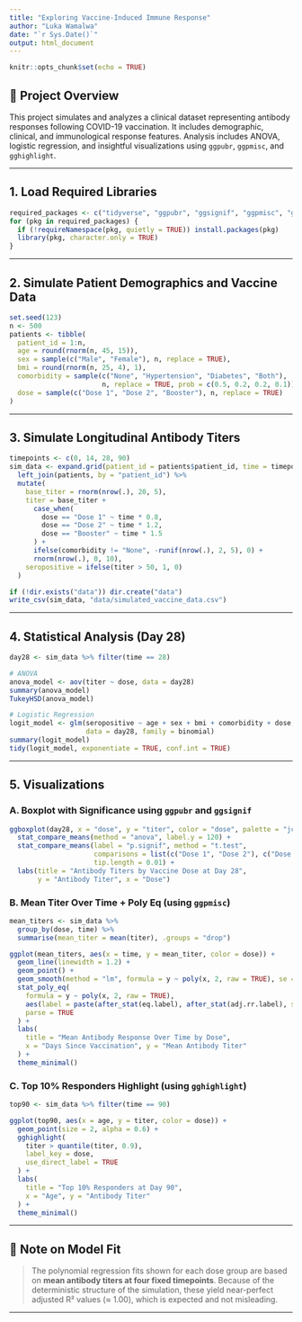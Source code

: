 ---
title: "Exploring Vaccine-Induced Immune Response"
author: "Luka Wamalwa"
date: "`r Sys.Date()`"
output: html_document
---

```{r setup, include=FALSE}
knitr::opts_chunk$set(echo = TRUE)
``` 

## 🧪 Project Overview
This project simulates and analyzes a clinical dataset representing antibody responses following COVID-19 vaccination. It includes demographic, clinical, and immunological response features. Analysis includes ANOVA, logistic regression, and insightful visualizations using `ggpubr`, `ggpmisc`, and `gghighlight`.

---

## 1. Load Required Libraries
```{r}
required_packages <- c("tidyverse", "ggpubr", "ggsignif", "ggpmisc", "gghighlight", "broom", "readr")
for (pkg in required_packages) {
  if (!requireNamespace(pkg, quietly = TRUE)) install.packages(pkg)
  library(pkg, character.only = TRUE)
}
```

---

## 2. Simulate Patient Demographics and Vaccine Data
```{r}
set.seed(123)
n <- 500
patients <- tibble(
  patient_id = 1:n,
  age = round(rnorm(n, 45, 15)),
  sex = sample(c("Male", "Female"), n, replace = TRUE),
  bmi = round(rnorm(n, 25, 4), 1),
  comorbidity = sample(c("None", "Hypertension", "Diabetes", "Both"),
                       n, replace = TRUE, prob = c(0.5, 0.2, 0.2, 0.1)),
  dose = sample(c("Dose 1", "Dose 2", "Booster"), n, replace = TRUE)
)
```

---

## 3. Simulate Longitudinal Antibody Titers
```{r}
timepoints <- c(0, 14, 28, 90)
sim_data <- expand.grid(patient_id = patients$patient_id, time = timepoints) %>%
  left_join(patients, by = "patient_id") %>%
  mutate(
    base_titer = rnorm(nrow(.), 20, 5),
    titer = base_titer +
      case_when(
        dose == "Dose 1" ~ time * 0.8,
        dose == "Dose 2" ~ time * 1.2,
        dose == "Booster" ~ time * 1.5
      ) +
      ifelse(comorbidity != "None", -runif(nrow(.), 2, 5), 0) +
      rnorm(nrow(.), 0, 10),
    seropositive = ifelse(titer > 50, 1, 0)
  )

if (!dir.exists("data")) dir.create("data")
write_csv(sim_data, "data/simulated_vaccine_data.csv")
```

---

## 4. Statistical Analysis (Day 28)
```{r}
day28 <- sim_data %>% filter(time == 28)

# ANOVA
anova_model <- aov(titer ~ dose, data = day28)
summary(anova_model)
TukeyHSD(anova_model)

# Logistic Regression
logit_model <- glm(seropositive ~ age + sex + bmi + comorbidity + dose,
                   data = day28, family = binomial)
summary(logit_model)
tidy(logit_model, exponentiate = TRUE, conf.int = TRUE)
```

---

## 5. Visualizations

### A. Boxplot with Significance using `ggpubr` and `ggsignif`
```{r}
ggboxplot(day28, x = "dose", y = "titer", color = "dose", palette = "jco", add = "jitter") +
  stat_compare_means(method = "anova", label.y = 120) +
  stat_compare_means(label = "p.signif", method = "t.test",
                     comparisons = list(c("Dose 1", "Dose 2"), c("Dose 2", "Booster"), c("Dose 1", "Booster")),
                     tip.length = 0.01) +
  labs(title = "Antibody Titers by Vaccine Dose at Day 28",
       y = "Antibody Titer", x = "Dose")
```

### B. Mean Titer Over Time + Poly Eq (using `ggpmisc`)
```{r}
mean_titers <- sim_data %>%
  group_by(dose, time) %>%
  summarise(mean_titer = mean(titer), .groups = "drop")

ggplot(mean_titers, aes(x = time, y = mean_titer, color = dose)) +
  geom_line(linewidth = 1.2) +
  geom_point() +
  geom_smooth(method = "lm", formula = y ~ poly(x, 2, raw = TRUE), se = FALSE) +
  stat_poly_eq(
    formula = y ~ poly(x, 2, raw = TRUE),
    aes(label = paste(after_stat(eq.label), after_stat(adj.rr.label), sep = "~~~")),
    parse = TRUE
  ) +
  labs(
    title = "Mean Antibody Response Over Time by Dose",
    x = "Days Since Vaccination", y = "Mean Antibody Titer"
  ) +
  theme_minimal()
```

### C. Top 10% Responders Highlight (using `gghighlight`)
```{r}
top90 <- sim_data %>% filter(time == 90)

ggplot(top90, aes(x = age, y = titer, color = dose)) +
  geom_point(size = 2, alpha = 0.6) +
  gghighlight(
    titer > quantile(titer, 0.9),
    label_key = dose,
    use_direct_label = TRUE
  ) +
  labs(
    title = "Top 10% Responders at Day 90",
    x = "Age", y = "Antibody Titer"
  ) +
  theme_minimal()
```

---

## 📌 Note on Model Fit
> The polynomial regression fits shown for each dose group are based on **mean antibody titers at four fixed timepoints**. Because of the deterministic structure of the simulation, these yield near-perfect adjusted R² values (≈ 1.00), which is expected and not misleading.

---

